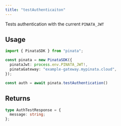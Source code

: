 ```yaml
---
title: "testAuthenticaiton"
---
```


Tests authentication with the current `PINATA_JWT`

## Usage

```typescript
import { PinataSDK } from "pinata";

const pinata = new PinataSDK({
  pinataJwt: process.env.PINATA_JWT!,
  pinataGateway: "example-gateway.mypinata.cloud",
});

const auth = await pinata.testAuthentication()
```

## Returns

```typescript
type AuthTestResponse = {
  message: string;
};
```
